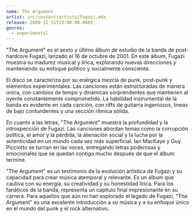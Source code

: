 ```yaml
---
name: The Argument
artist: src/content/artists/fugazi.mdx
release: 2000-12-31T23:00:00.000Z
genres:
  - experimental
---
```


"The Argument" es el sexto y último álbum de estudio de la banda de post-hardcore Fugazi, lanzado el 16 de octubre de 2001. En este álbum, Fugazi muestra su madurez musical y lírica, explorando nuevas direcciones y manteniendo su enfoque político y socialmente consciente.

El disco se caracteriza por su enérgica mezcla de punk, post-punk y elementos experimentales. Las canciones están estructuradas de manera única, con cambios de tempo y dinámicas sorprendentes que mantienen al oyente constantemente comprometido. La habilidad instrumental de la banda es evidente en cada canción, con riffs de guitarra ingeniosos, líneas de bajo contundentes y una sección rítmica sólida.

En cuanto a las letras, "The Argument" muestra la profundidad y la introspección de Fugazi. Las canciones abordan temas como la corrupción política, el amor y la pérdida, la alienación social y la lucha por la autenticidad en un mundo cada vez más superficial. Ian MacKaye y Guy Picciotto se turnan en las voces, entregando letras poderosas y emocionales que se quedan contigo mucho después de que el álbum termine.

"The Argument" es un testimonio de la evolución artística de Fugazi y su capacidad para crear música atemporal y relevante. Es un álbum que cautiva con su energía, su creatividad y su honestidad lírica. Para los fanáticos de la banda, representa un capítulo final impresionante en su carrera. Para aquellos que aún no han explorado el legado de Fugazi, "The Argument" es una excelente introducción a su música y a su enfoque único en el mundo del punk y el rock alternativo.
